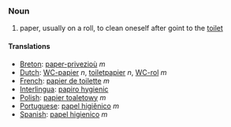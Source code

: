 ===Noun===

#paper, usually on a roll, to clean oneself after goint to the [[toilet]]

====Translations====
*[[Breton]]: [[paper-privezioù]] ''m''
*[[Dutch]]: [[WC-papier]] ''n'', [[toiletpapier]] ''n'', [[WC-rol]] ''m''
*[[French]]: [[papier de toilette]] ''m''
*[[Interlingua]]: [[papiro hygienic]]
*[[Polish]]: [[papier toaletowy]] ''m''
*[[Portuguese]]: [[papel higiênico]] ''m''
*[[Spanish]]: [[papel higienico]] ''m''